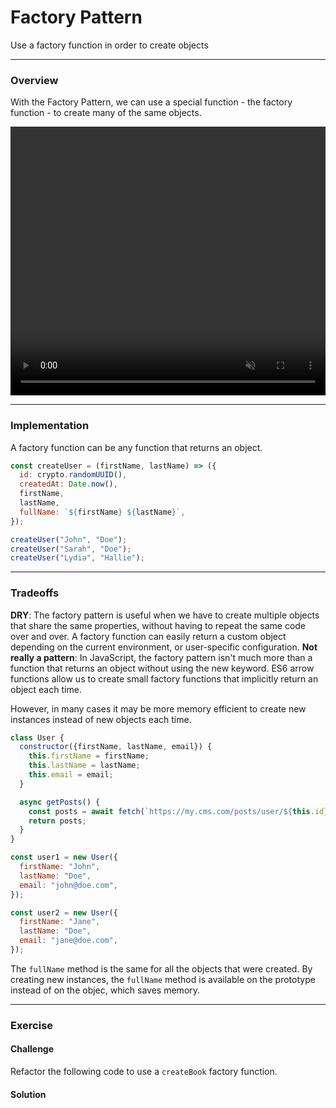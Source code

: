 
# Factory Pattern

Use a factory function in order to create objects

---

### Overview

With the Factory Pattern, we can use a special function - the factory function - to create many of the same objects.

<video
  width="100%"
  height="430"
  autoPlay
  muted
  loop
  src="https://res.cloudinary.com/dq8xfyhu4/video/upload/v1661500378/FM%20Workshop/design-patterns/factory-pattern/factory1_esuucn.mov"
  frameborder="0"
  allow="accelerometer; autoplay; clipboard-write; encrypted-media; gyroscope; picture-in-picture"
  allowFullScreen
  controls
/>

---

### Implementation

A factory function can be any function that returns an object.

```js
const createUser = (firstName, lastName) => ({
  id: crypto.randomUUID(),
  createdAt: Date.now(),
  firstName,
  lastName,
  fullName: `${firstName} ${lastName}`,
});

createUser("John", "Doe");
createUser("Sarah", "Doe");
createUser("Lydia", "Hallie");
```

---

### Tradeoffs

<Callout type="green">
  <b>DRY</b>: The factory pattern is useful when we have to create multiple
  objects that share the same properties, without having to repeat the same code
  over and over. A factory function can easily return a custom object depending
  on the current environment, or user-specific configuration.
</Callout>

<Callout type="warning" emoji="⚠️">
  <b>Not really a pattern</b>: In JavaScript, the factory pattern isn't much more than a function that returns an object without using the new keyword. ES6 arrow functions allow us to create small factory functions that implicitly return an object each time.

However, in many cases it may be more memory efficient to create new instances instead of new objects each time.

```js
class User {
  constructor({firstName, lastName, email}) {
    this.firstName = firstName;
    this.lastName = lastName;
    this.email = email;
  }

  async getPosts() {
    const posts = await fetch(`https://my.cms.com/posts/user/${this.id}`);
    return posts;
  }
}

const user1 = new User({
  firstName: "John",
  lastName: "Doe",
  email: "john@doe.com",
});

const user2 = new User({
  firstName: "Jane",
  lastName: "Doe",
  email: "jane@doe.com",
});
```

The `fullName` method is the same for all the objects that were created. By creating new instances, the `fullName` method is available on the prototype instead of on the objec, which saves memory.

</Callout>

---

### Exercise

#### Challenge

Refactor the following code to use a `createBook` factory function.

<StackBlitz name="node-k12ung" openFile="books.js" />

#### Solution

<StackBlitz name="node-4wzsjr" openFile="index.js" />
